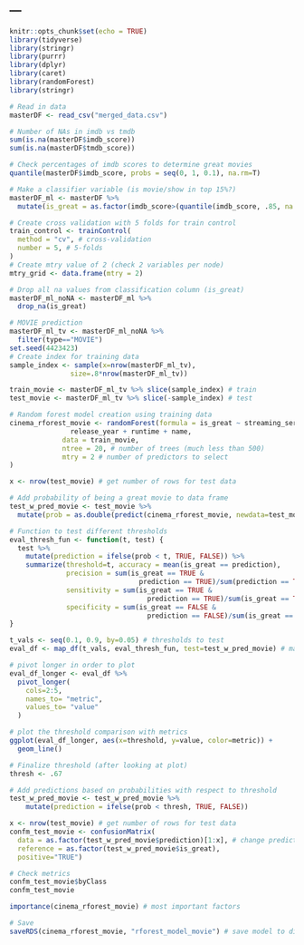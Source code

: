 ---
---

```r
knitr::opts_chunk$set(echo = TRUE)
library(tidyverse)
library(stringr)
library(purrr)
library(dplyr)
library(caret)
library(randomForest)
library(stringr)
```

```r
# Read in data
masterDF <- read_csv("merged_data.csv")
```

```r
# Number of NAs in imdb vs tmdb
sum(is.na(masterDF$imdb_score))
sum(is.na(masterDF$tmdb_score))

# Check percentages of imdb scores to determine great movies
quantile(masterDF$imdb_score, probs = seq(0, 1, 0.1), na.rm=T)
```

```r
# Make a classifier variable (is movie/show in top 15%?)
masterDF_ml <- masterDF %>%
  mutate(is_great = as.factor(imdb_score>(quantile(imdb_score, .85, na.rm=T))))
```

```r
# Create cross validation with 5 folds for train control
train_control <- trainControl(
  method = "cv", # cross-validation
  number = 5, # 5-folds
)
# Create mtry value of 2 (check 2 variables per node)
mtry_grid <- data.frame(mtry = 2)

# Drop all na values from classification column (is_great)
masterDF_ml_noNA <- masterDF_ml %>%
  drop_na(is_great)
```

```r
# MOVIE prediction
masterDF_ml_tv <- masterDF_ml_noNA %>%
  filter(type=="MOVIE")
set.seed(4423423)
# Create index for training data
sample_index <- sample(x=nrow(masterDF_ml_tv), 
               size=.8*nrow(masterDF_ml_tv))

train_movie <- masterDF_ml_tv %>% slice(sample_index) # train
test_movie <- masterDF_ml_tv %>% slice(-sample_index) # test
```

```r
# Random forest model creation using training data
cinema_rforest_movie <- randomForest(formula = is_great ~ streaming_service +
               release_year + runtime + name,
             data = train_movie,
             ntree = 20, # number of trees (much less than 500)
             mtry = 2 # number of predictors to select
)
```

```r
x <- nrow(test_movie) # get number of rows for test data

# Add probability of being a great movie to data frame
test_w_pred_movie <- test_movie %>%
  mutate(prob = as.double(predict(cinema_rforest_movie, newdata=test_movie, type="prob")[1:x]))

# Function to test different thresholds
eval_thresh_fun <- function(t, test) {
  test %>%
    mutate(prediction = ifelse(prob < t, TRUE, FALSE)) %>%
    summarize(threshold=t, accuracy = mean(is_great == prediction),
              precision = sum(is_great == TRUE &
                                prediction == TRUE)/sum(prediction == TRUE),
              sensitivity = sum(is_great == TRUE &
                                  prediction == TRUE)/sum(is_great == TRUE),
              specificity = sum(is_great == FALSE &
                                  prediction == FALSE)/sum(is_great == FALSE))
}

t_vals <- seq(0.1, 0.9, by=0.05) # thresholds to test
eval_df <- map_df(t_vals, eval_thresh_fun, test=test_w_pred_movie) # map to all

# pivot longer in order to plot
eval_df_longer <- eval_df %>%
  pivot_longer(
    cols=2:5,
    names_to= "metric",
    values_to= "value"
  )
```

```r
# plot the threshold comparison with metrics
ggplot(eval_df_longer, aes(x=threshold, y=value, color=metric)) +
  geom_line()
```

```r
# Finalize threshold (after looking at plot)
thresh <- .67

# Add predictions based on probabilities with respect to threshold
test_w_pred_movie <- test_w_pred_movie %>%
    mutate(prediction = ifelse(prob < thresh, TRUE, FALSE))
```

```r
x <- nrow(test_movie) # get number of rows for test data
confm_test_movie <- confusionMatrix(
  data = as.factor(test_w_pred_movie$prediction)[1:x], # change prediction to factor
  reference = as.factor(test_w_pred_movie$is_great),
  positive="TRUE")

# Check metrics
confm_test_movie$byClass
confm_test_movie

importance(cinema_rforest_movie) # most important factors
```

```r
# Save
saveRDS(cinema_rforest_movie, "rforest_model_movie") # save model to directory
```

